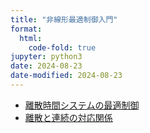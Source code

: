 ```yaml
---
title: "非線形最適制御入門"
format:
  html:
    code-fold: true
jupyter: python3
date: 2024-08-23
date-modified: 2024-08-23
---
```


* [離散時間システムの最適制御](./discrete.qmd)
* [離散と連続の対応関係](./discrete_and_continuous.qmd)